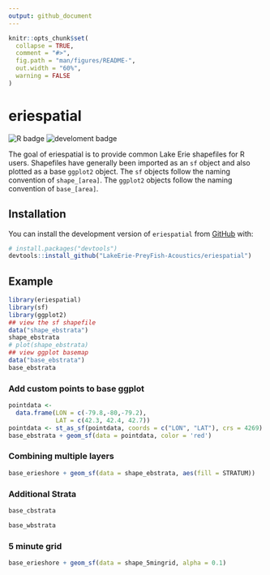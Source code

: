 ```yaml
---
output: github_document
---
```


<!-- README.md is generated from README.Rmd. Please edit that file -->

```r
knitr::opts_chunk$set(
  collapse = TRUE,
  comment = "#>",
  fig.path = "man/figures/README-",
  out.width = "60%",
  warning = FALSE
)
```

# eriespatial

<!-- badges: start -->
![R badge](https://img.shields.io/badge/R-276DC3?style=for-the-badge&logo=r&logoColor=white)
![develoment badge](https://img.shields.io/badge/Dev-InProgress-<COLOR>.svg)
<!-- badges: end -->

The goal of eriespatial is to provide common Lake Erie shapefiles for R users. Shapefiles have generally been imported as an `sf` object and also plotted as a base `ggplot2` object. The `sf` objects follow the naming convention of `shape_[area]`. The `ggplot2` objects follow the naming convention of `base_[area]`.

## Installation

You can install the development version of `eriespatial` from [GitHub](https://github.com/) with:

``` r
# install.packages("devtools")
devtools::install_github("LakeErie-PreyFish-Acoustics/eriespatial")
```

## Example
```r
library(eriespatial)
library(sf)
library(ggplot2)
## view the sf shapefile
data("shape_ebstrata")
shape_ebstrata
# plot(shape_ebstrata)
## view ggplot basemap
data("base_ebstrata")
base_ebstrata
```

### Add custom points to base ggplot
```r
pointdata <-
  data.frame(LON = c(-79.8,-80,-79.2),
             LAT = c(42.3, 42.4, 42.7))
pointdata <- st_as_sf(pointdata, coords = c("LON", "LAT"), crs = 4269)
base_ebstrata + geom_sf(data = pointdata, color = 'red')
```


### Combining multiple layers
```r
base_erieshore + geom_sf(data = shape_ebstrata, aes(fill = STRATUM))
```


### Additional Strata
```r
base_cbstrata
```

```r
base_wbstrata
```

### 5 minute grid
```r
base_erieshore + geom_sf(data = shape_5mingrid, alpha = 0.1)
```

